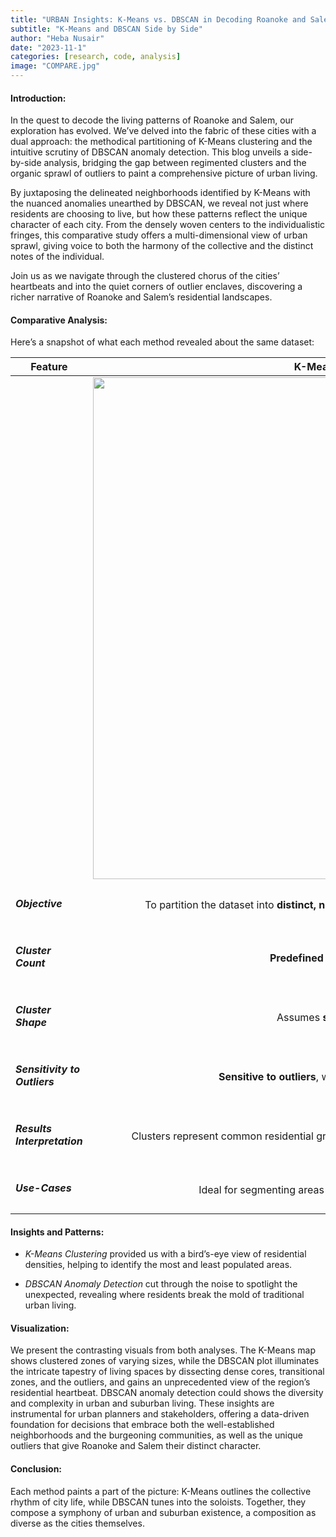 ---
title: "URBAN Insights: K-Means vs. DBSCAN in Decoding Roanoke and Salem’s Residential Landscapes"
subtitle: "K-Means and DBSCAN Side by Side"
author: "Heba Nusair"
date: "2023-11-1"
categories: [research, code, analysis]
image: "COMPARE.jpg"
---

#### **Introduction:**

In the quest to decode the living patterns of Roanoke and Salem, our exploration has evolved. We've delved into the fabric of these cities with a dual approach: the methodical partitioning of K-Means clustering and the intuitive scrutiny of DBSCAN anomaly detection. This blog unveils a side-by-side analysis, bridging the gap between regimented clusters and the organic sprawl of outliers to paint a comprehensive picture of urban living.

By juxtaposing the delineated neighborhoods identified by K-Means with the nuanced anomalies unearthed by DBSCAN, we reveal not just where residents are choosing to live, but how these patterns reflect the unique character of each city. From the densely woven centers to the individualistic fringes, this comparative study offers a multi-dimensional view of urban sprawl, giving voice to both the harmony of the collective and the distinct notes of the individual.

Join us as we navigate through the clustered chorus of the cities' heartbeats and into the quiet corners of outlier enclaves, discovering a richer narrative of Roanoke and Salem's residential landscapes.

#### **Comparative Analysis:**

Here's a snapshot of what each method revealed about the same dataset:

+-----------------------------------+-----------------------------------------------------------------------------------------------+-----------------------------------------------------------------------------------------------------------------------+
| **Feature**                       | **K-Means Clustering**                                                                        | **DBSCAN Anomaly Detection**                                                                                          |
+===================================+:=============================================================================================:+:=====================================================================================================================:+
|                                   | ![](Clustering.JPG){width="803"}                                                              | ![](BDSCAN.png){width="782"}                                                                                          |
+-----------------------------------+-----------------------------------------------------------------------------------------------+-----------------------------------------------------------------------------------------------------------------------+
| ##### **Objective**               | To partition the dataset into **distinct, non-overlapping clusters** based on **proximity**.  | To identify **core groups** and **outliers** based on **density**.                                                    |
+-----------------------------------+-----------------------------------------------------------------------------------------------+-----------------------------------------------------------------------------------------------------------------------+
| ##### **Cluster Count**           | **Predefined** number of clusters.                                                            | Number of clusters based on data density, **without predefining**.                                                    |
+-----------------------------------+-----------------------------------------------------------------------------------------------+-----------------------------------------------------------------------------------------------------------------------+
| ##### **Cluster Shape**           | Assumes **spherical** clusters.                                                               | Can detect clusters of **arbitrary shapes**.                                                                          |
+-----------------------------------+-----------------------------------------------------------------------------------------------+-----------------------------------------------------------------------------------------------------------------------+
| ##### **Sensitivity to Outliers** | **Sensitive to outliers**, which may skew the clustering.                                     | **Robust to outliers**, labels them as **noise**.                                                                     |
+-----------------------------------+-----------------------------------------------------------------------------------------------+-----------------------------------------------------------------------------------------------------------------------+
| ##### **Results Interpretation**  | Clusters represent common residential groupings, indicating **popular areas** for settlement. | Highlights **both common groupings and anomalies**, providing insight into standard and atypical residential choices. |
+-----------------------------------+-----------------------------------------------------------------------------------------------+-----------------------------------------------------------------------------------------------------------------------+
| ##### **Use-Cases**               | Ideal for segmenting areas into clear, defined neighborhoods.                                 | Suited for identifying unique living spaces, potential for new developments, and rural or isolated homes.             |
+-----------------------------------+-----------------------------------------------------------------------------------------------+-----------------------------------------------------------------------------------------------------------------------+

#### **Insights and Patterns:**

-   *K-Means Clustering* provided us with a bird's-eye view of residential densities, helping to identify the most and least populated areas.

-   *DBSCAN Anomaly Detection* cut through the noise to spotlight the unexpected, revealing where residents break the mold of traditional urban living.

#### **Visualization:**

We present the contrasting visuals from both analyses. The K-Means map shows clustered zones of varying sizes, while the DBSCAN plot illuminates the intricate tapestry of living spaces by dissecting dense cores, transitional zones, and the outliers, and gains an unprecedented view of the region's residential heartbeat. DBSCAN anomaly detection could shows the diversity and complexity in urban and suburban living. These insights are instrumental for urban planners and stakeholders, offering a data-driven foundation for decisions that embrace both the well-established neighborhoods and the burgeoning communities, as well as the unique outliers that give Roanoke and Salem their distinct character.

#### **Conclusion:**

Each method paints a part of the picture: K-Means outlines the collective rhythm of city life, while DBSCAN tunes into the soloists. Together, they compose a symphony of urban and suburban existence, a composition as diverse as the cities themselves.
